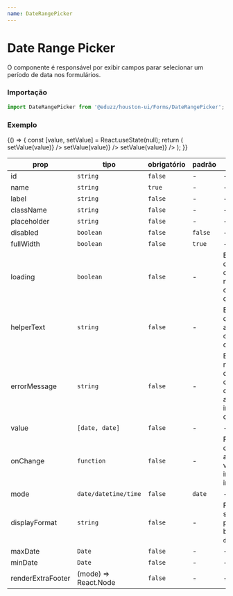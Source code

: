 ```yaml
---
name: DateRangePicker
---
```




# Date Range Picker

O componente é responsável por exibir campos parar selecionar um período de data nos formulários.

### Importação

```js
import DateRangePicker from '@eduzz/houston-ui/Forms/DateRangePicker';
```

### Exemplo

<Playground>
  {() => {
    const [value, setValue] = React.useState(null);
    return (
      <Container>
        <Row>
          <Column sm={12} md={4}>
            <DateRangePicker label='Período' value={value} onChange={value => setValue(value)} />
          </Column>
          <Column sm={12} md={4}>
            <DateRangePicker
              label='Período com data e hora'
              mode='datetime'
              value={value}
              onChange={value => setValue(value)}
            />
          </Column>
          <Column sm={12} md={4}>
            <DateRangePicker label='Período de hora' mode='time' value={value} onChange={value => setValue(value)} />
          </Column>
        </Row>
      </Container>
    );
  }}
</Playground>

| prop              | tipo                 | obrigatório | padrão  | descrição                                                                           |
| ----------------- | -------------------- | ----------- | ------- | ----------------------------------------------------------------------------------- |
| id                | `string`             | `false`     | -       | -                                                                                   |
| name              | `string`             | `true`      | -       | -                                                                                   |
| label             | `string`             | `false`     | -       | -                                                                                   |
| className         | `string`             | `false`     | -       | -                                                                                   |
| placeholder       | `string`             | `false`     | -       | -                                                                                   |
| disabled          | `boolean`            | `false`     | `false` | -                                                                                   |
| fullWidth         | `boolean`            | `false`     | `true`  | -                                                                                   |
| loading           | `boolean`            | `false`     | -       | Exibe ícone de carregamento no componente de texto.                                 |
| helperText        | `string`             | `false`     | -       | Exibe texto de ajuda abaixo do componente de texto.                                 |
| errorMessage      | `string`             | `false`     | -       | Exibe uma mensagem de erro no componente de texto, assim como indica erro no campo. |
| value             | `[date, date]`       | `false`     | -       | -                                                                                   |
| onChange          | `function`           | `false`     | -       | Função disparada ao alterar os valores do input da data inicial e final.            |
| mode              | `date/datetime/time` | `false`     | `date`  | -                                                                                   |
| displayFormat     | `string`             | `false`     | -       | Formatos suportados pela biblioteca `date-fns`.                                     |
| maxDate           | `Date`               | `false`     | -       | -                                                                                   |
| minDate           | `Date`               | `false`     | -       | -                                                                                   |
| renderExtraFooter | (mode) => React.Node | `false`     | -       | -                                                                                   |
